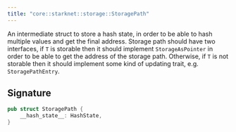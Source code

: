 ```yaml
---
title: "core::starknet::storage::StoragePath"
---
```


An intermediate struct to store a hash state, in order to be able to hash multiple values and
get the final address.
Storage path should have two interfaces, if `T` is storable then it should implement
`StorageAsPointer` in order to be able to get the address of the storage path. Otherwise, if
`T` is not storable then it should implement some kind of updating trait, e.g.
`StoragePathEntry`.



## Signature

```rust
pub struct StoragePath {
    __hash_state__: HashState,
}
```



